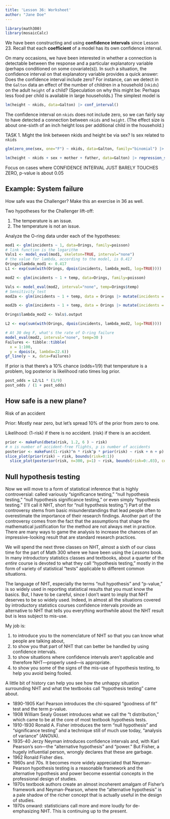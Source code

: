 ```yaml
---
title: 'Lesson 36: Worksheet'
author: "Jane Doe"
---
```


```r
library(math300)
library(mosaicCalc)
```

We have been constructing and using **confidence intervals** since Lesson 23. Recall that each **coefficient** of a model has its own confidence interval.

On many occasions, we have been interested in whether a connection is detectable between the response and a particular explanatory variable (perhaps conditioned on some covariate(s)). In such a situation, the confidence interval on that explanatory variable provides a quick answer: Does the confidence interval include zero? For instance, can we detect in the `Galton` data an effect of the number of children in a household (`nkids`) on the adult `height` of a child? (Speculation on why this might be: Perhaps less food per child is available in large households.) The simplest model is

```r
lm(height ~ nkids, data=Galton) |> conf_interval()
```

The confidence interval on `nkids` does not include zero, so we can fairly say to have detected a connection between `nkids` and `height`. (The effect size is about one-sixth of an inch height loss per additional child in the household.)

TASK 1. Might the link between nkids and height be via sex? Is sex related to `nkids`

```r
glm(zero_one(sex, one="F") ~ nkids, data=Galton, family="binomial") |> conf_interval(show_p=TRUE)
```
```r
lm(height ~ nkids + sex + mother + father, data=Galton) |> regression_summary()
```

Focus on cases where
CONFIDENCE INTERVAL JUST BARELY TOUCHES ZERO, p-value is about 0.05


## Example: System failure

How safe was the Challenger? Make this an exercise in 36 as well.

Two hypotheses for the Challenger lift-off:

1. The temperature is an issue.
2. The temperature is not an issue.

Analyze the O-ring data under each of the hypotheses:

```r
mod1 <- glm(incidents ~ 1, data=Orings, family=poisson)
# link function is the logarithm
Vals1 <- model_eval(mod1, skeleton=TRUE, interval="none")
# the value for lambda, according to the model, is 0.417
Orings$lambda_mod1 <- 0.417
L1 <- exp(sum(with(Orings, dpois(incidents, lambda_mod1, log=TRUE))))

mod2 <- glm(incidents ~ 1 + temp, data=Orings, family=poisson)

Vals <- model_eval(mod2, interval="none", temp=Orings$temp)
# Sensitivity test
mod2a <- glm(incidents ~ 1 + temp, data = Orings |> mutate(incidents = ifelse(incidents==3, 2, incidents)), family=poisson)

mod2b <- glm(incidents ~ 1 + temp, data = Orings |> mutate(incidents = ifelse(incidents==3, 4, incidents)), family=poisson)

Orings$lambda_mod2 <- Vals$.output

L2 <- exp(sum(with(Orings, dpois(incidents, lambda_mod2, log=TRUE))))

# At 30 deg F, what's the rate of O-ring failure
model_eval(mod2, interval="none", temp=30 )
Failures <- tibble::tibble(
  x = 1:100,
  y = dpois(x, lambda=22.6))
gf_line(y ~ x, data=Failures)
```

If prior is that there's a 10% chance (odds=1/9) that temperature is a problem, log posterior is likelihood ratio times log prior.

```r
post_odds = L2/L1 * (1/9)
post_odds / (1 + post_odds)
```


## How safe is a new plane?

Risk of an accident

Prior: Mostly near zero, but let's spread 10% of the prior from zero to one.

Likelihood: (1-risk) if there is no accident. (risk) if there is an accident.

```r
prior <- makeFun(dbeta(risk, 1.2, 6 ) ~ risk)
# n is number of accident-free flights, p is number of accidents
posterior <- makeFun((1-risk)^n * risk^p * prior(risk) ~ risk + n + p)
slice_plot(prior(risk) ~ risk, bounds(risk=0:1)) 
  slice_plot(posterior(risk, n=300, p=1) ~ risk, bounds(risk=0:.03), color="red") |> gf_vline(xintercept=1/301)
```



## Null hypothesis testing

Now we will move to a form of statistical inference that is highly controversial: called variously "significance testing," "null hypothesis testing," "null hypothesis significance testing," or even simply "hypothesis testing." (I'll call it NHT, short for "null hypothesis testing.") Part of the controversy stems from basic misunderstandings that lead people often to overestimate the importance of their research findings. Another part of the controversy comes from the fact that the assumptions that shape the mathematical justification for the method are not always met in practice. There are many ways to game the analysis to increase the chances of an impressive-looking result that are standard research practices.

We will spend the next three classes on NHT, almost a sixth of our class time for the part of Math 300 where we have been using the *Lessons* book. In many introductory statistics classes and textbooks, about a quarter of the *entire* course is devoted to what they call "hypothesis testing," mostly in the form of variety of statistical "tests" applicable to different common situations.

The language of NHT, especially the terms "null hypothesis" and "p-value," is so widely used in reporting statistical results that you must know the basics. But, I have to be careful, since I don't want to imply that NHT deserves to be so widely used. Indeed, in almost all the situations covered by introductory statistics courses confidence intervals provide an alternative to NHT that tells you everything worthwhile about the NHT result but is less subject to mis-use. 

My job is: 

1. to introduce you to the nomenclature of NHT so that you can know what people are talking about,
2. to show you that part of NHT that can better be handled by using confidence intervals.
3. to show situations where confidence intervals aren't applicable and therefore NHT---properly used---is appropriate.
4. to show you some of the signs of the mis-use of hypothesis testing, to help you avoid being fooled.

A little bit of history can help you see how the unhappy situation surrounding NHT and what the textbooks call "hypothesis testing" came about.

- 1890-1905 Karl Pearson introduces the chi-squared "goodness of fit" test and the term p-value.
- 1908 William Sealy Gosset introduces what we call the "t distribution," which came to be at the core of most textbook hypothesis tests.
- 1910-1930 Ronald A. Fisher introduces the term "null hypothesis" and "significance testing" and a technique still of much use today, "analysis of variance" (ANOVA).
- 1935-40 Jerzy Neyman introduces confidence intervals and, with Karl Pearson's son---the "alternative hypothesis" and "power." But Fisher, a hugely influential person, wrongly declares that these are garbage. 
- 1962 Ronald Fisher dies.
- 1960s and 70s. It becomes more widely appreciated that Neyman-Pearson hypothesis testing is a reasonable framework and the alternative hypothesis and power become essential concepts in the professional design of studies. 
- 1970s textbook authors create an almost incoherent amalgam of Fisher's framework and Neyman-Pearson, where the "alternative hypothesis" is a pale shadow of the richer concept that is actually useful in the design of studies.
- 1970s onward: statisticians call more and more loudly for de-emphasizing NHT. This is continuing up to the present.





